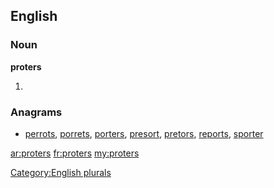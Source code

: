 ==English==

===Noun===
'''proters'''

# {{plural of|[[proter]]}}

===Anagrams===
* [[perrots#English|perrots]], [[porrets#English|porrets]], [[porters#English|porters]], [[presort#English|presort]], [[pretors#English|pretors]], [[reports#English|reports]], [[sporter#English|sporter]]

[[Category:English plurals]]

[[ar:proters]]
[[fr:proters]]
[[my:proters]]